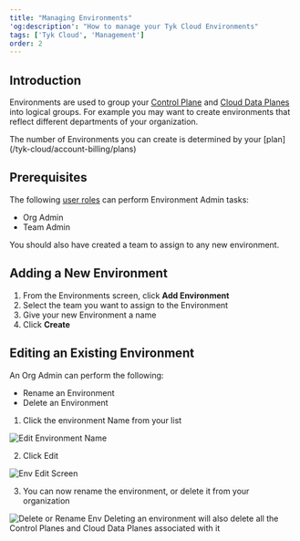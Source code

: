 ```yaml
---
title: "Managing Environments"
'og:description': "How to manage your Tyk Cloud Environments"
tags: ['Tyk Cloud', 'Management']
order: 2
---
```


## Introduction

Environments are used to group your [Control Plane](/tyk-cloud/troubleshooting-&-support/glossary#control-plane) and [Cloud Data Planes](/tyk-cloud/troubleshooting-&-support/glossary#cloud-data-plane) into logical groups. For example you may want to create environments that reflect different departments of your organization.


<Note>
The number of Environments you can create is determined by your [plan](/tyk-cloud/account-billing/plans)
</Note>


## Prerequisites

The following [user roles](/tyk-cloud/teams-&-users/user-roles) can perform Environment Admin tasks:

- Org Admin
- Team Admin

You should also have created a team to assign to any new environment.

## Adding a New Environment

1. From the Environments screen, click **Add Environment**
2. Select the team you want to assign to the Environment
3. Give your new Environment a name
4. Click **Create**

## Editing an Existing Environment

An Org Admin can perform the following:

- Rename an Environment
- Delete an Environment

1. Click the environment Name from your list

<img src="/img/admin/tyk-cloud-edit-env.png" alt="Edit Environment Name" />

2. Click Edit

<img src="/img/admin/tyk-cloud-env-screen.png" alt="Env Edit Screen" />

3. You can now rename the environment, or delete it from your organization

<img src="/img/admin/tyk-cloud-rename-delete.png" alt="Delete or Rename Env" />


<Warning>
Deleting an environment will also delete all the Control Planes and Cloud Data Planes associated with it
</Warning>

